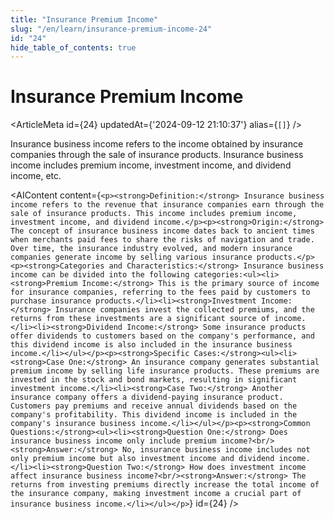 ```yaml
---
title: "Insurance Premium Income"
slug: "/en/learn/insurance-premium-income-24"
id: "24"
hide_table_of_contents: true
---
```



# Insurance Premium Income

<ArticleMeta id={24} updatedAt={'2024-09-12 21:10:37'} alias={`[]`} />
<div className='border-solid border-b border-t-0 my-4 border-[var(--ifm-color-gray-300)]' />

Insurance business income refers to the income obtained by insurance companies through the sale of insurance products. Insurance business income includes premium income, investment income, and dividend income, etc.

<AIContent content={`<p><strong>Definition:</strong> Insurance business income refers to the revenue that insurance companies earn through the sale of insurance products. This income includes premium income, investment income, and dividend income.</p><p><strong>Origin:</strong> The concept of insurance business income dates back to ancient times when merchants paid fees to share the risks of navigation and trade. Over time, the insurance industry evolved, and modern insurance companies generate income by selling various insurance products.</p><p><strong>Categories and Characteristics:</strong> Insurance business income can be divided into the following categories:<ul><li><strong>Premium Income:</strong> This is the primary source of income for insurance companies, referring to the fees paid by customers to purchase insurance products.</li><li><strong>Investment Income:</strong> Insurance companies invest the collected premiums, and the returns from these investments are a significant source of income.</li><li><strong>Dividend Income:</strong> Some insurance products offer dividends to customers based on the company's performance, and this dividend income is also included in the insurance business income.</li></ul></p><p><strong>Specific Cases:</strong><ul><li><strong>Case One:</strong> An insurance company generates substantial premium income by selling life insurance products. These premiums are invested in the stock and bond markets, resulting in significant investment income.</li><li><strong>Case Two:</strong> Another insurance company offers a dividend-paying insurance product. Customers pay premiums and receive annual dividends based on the company's profitability. This dividend income is included in the company's insurance business income.</li></ul></p><p><strong>Common Questions:</strong><ul><li><strong>Question One:</strong> Does insurance business income only include premium income?<br/><strong>Answer:</strong> No, insurance business income includes not only premium income but also investment income and dividend income.</li><li><strong>Question Two:</strong> How does investment income affect insurance business income?<br/><strong>Answer:</strong> The returns from investing premiums directly increase the total income of the insurance company, making investment income a crucial part of insurance business income.</li></ul></p>`} id={24} />
